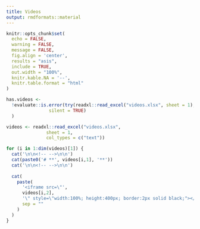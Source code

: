 ```yaml
---
title: Videos
output: rmdformats::material
---
```


<!--install and/or load all R packages-->
```r
knitr::opts_chunk$set(
  echo = FALSE,
  warning = FALSE,
  message = FALSE,
  fig.align = 'center',
  results = "asis",
  include = TRUE,
  out.width = "100%",
  knitr.kable.NA = '--',
  knitr.table.format = "html"
)
```

```r
has.videos <-
  !evaluate::is.error(try(readxl::read_excel("videos.xlsx", sheet = 1),
                silent = TRUE)
  )
```

```r
videos <- readxl::read_excel("videos.xlsx",
               sheet = 1,
               col_types = c("text"))

for (i in 1:dim(videos)[1]) {
  cat('\n\n<!-- -->\n\n')
  cat(paste0('# **', videos[i,1], '**'))
  cat('\n\n<!-- -->\n\n')
  
  cat(
    paste(
      '<iframe src=\"',
      videos[i,2],
      '\" style=\"width:100%; height:400px; border:2px solid black;"></iframe>',
      sep = ""
    )
  )
}
```

<br>
